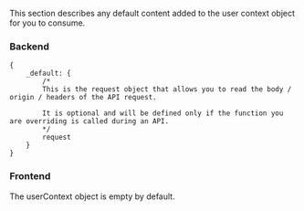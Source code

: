 This section describes any default content added to the user context object for you to consume.

### Backend
```text
{
    _default: {
        /* 
        This is the request object that allows you to read the body / origin / headers of the API request.

        It is optional and will be defined only if the function you are overriding is called during an API.
        */
        request
    }
}
```

### Frontend
The userContext object is empty by default.